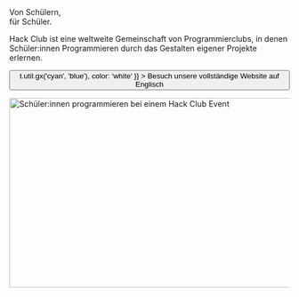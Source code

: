 
<Container variant="copy">

<Heading as="h1">
  Von Schülern, <br />
  für Schüler.
</Heading>

Hack Club ist eine weltweite Gemeinschaft von Programmierclubs, in denen Schüler:innen Programmieren durch das Gestalten eigener Projekte erlernen.

<p>
  <Button
    as="a"
    href="https://hackclub.com/?ref=de"
    variant="ctaLg"
    sx={{
      backgroundImage: t => t.util.gx('cyan', 'blue'),
      color: 'white'
    }}
  >
    Besuch unsere vollständige Website auf Englisch
  </Button>
</p>

<img
  alt="Schüler:innen programmieren bei einem Hack Club Event"
  src="https://cloud-lapsqbi7m-hack-club-bot.vercel.app/0assemble.jpg"
  width="512"
  height="341"
/>

</Container>
